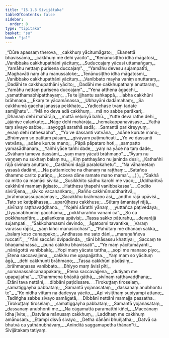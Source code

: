 ```yaml
---
title: "15.1.3 Sivijātaka"
tableOfContents: false
sidebar:
  order: 8
type: "tipitaka"
basket: "su"
book: "ja1"
---
```



<DynamicBreadcrumb />

<Division number="52" book="ja1">

<Paragraph number="2906" type="verses" book="ja1">
_“Dūre apassaṃ therova,_  
_cakkhuṃ yācitumāgato;_  
_Ekanettā bhavissāma,_  
_cakkhuṃ me dehi yācito”._  

</Paragraph>

</Division>
<Division number="53" book="ja1">

<Paragraph number="2907" type="verses" book="ja1">
_“Kenānusiṭṭho idha māgatosi,_  
_Vanibbaka cakkhupathāni yācituṃ;_  
_Suduccajaṃ yācasi uttamaṅgaṃ,_  
_Yamāhu nettaṃ purisena duccajaṃ”._  

</Paragraph>

</Division>
<Division number="54" book="ja1">

<Paragraph number="2908" type="verses" book="ja1">
_“Yamāhu devesu sujampatīti,_  
_Maghavāti naṃ āhu manussaloke;_  
_Tenānusiṭṭho idha māgatosmi,_  
_Vanibbako cakkhupathāni yācituṃ._  

</Paragraph>

</Division>
<Division number="55" book="ja1">

<Paragraph number="2909" type="verses" book="ja1">
_Vanibbato mayha vaniṃ anuttaraṃ,_  
_Dadāhi te cakkhupathāni yācito;_  
_Dadāhi me cakkhupathaṃ anuttaraṃ,_  
_Yamāhu nettaṃ purisena duccajaṃ”._  

</Paragraph>

</Division>
<Division number="56" book="ja1">

<Paragraph number="2910" type="verses" book="ja1">
_“Yena atthena āgacchi,_  
_yamatthamabhipatthayaṃ;_  
_Te te ijjhantu saṅkappā,_  
_labha cakkhūni brāhmaṇa._  

</Paragraph>

</Division>
<Division number="57" book="ja1">

<Paragraph number="2911" type="verses" book="ja1">
_Ekaṃ te yācamānassa,_  
_Ubhayāni dadāmahaṃ;_  
_Sa cakkhumā gaccha janassa pekkhato,_  
_Yadicchase tvaṃ tadate samijjhatu”._  

</Paragraph>

</Division>
<Division number="58" book="ja1">

<Paragraph number="2912" type="verses" book="ja1">
_“Mā no deva adā cakkhuṃ,_  
_mā no sabbe parākari;_  
_Dhanaṃ dehi mahārāja,_  
_muttā veḷuriyā bahū._  

</Paragraph>

</Division>
<Division number="59" book="ja1">

<Paragraph number="2913" type="verses" book="ja1">
_Yutte deva rathe dehi,_  
_ājānīye calaṅkate;_  
_Nāge dehi mahārāja,_  
_hemakappanavāsase._  

</Paragraph>

</Division>
<Division number="60" book="ja1">

<Paragraph number="2914" type="verses" book="ja1">
_Yathā taṃ sivayo sabbe,_  
_sayoggā sarathā sadā;_  
_Samantā parikireyyuṃ,_  
_evaṃ dehi rathesabha”._  

</Paragraph>

</Division>
<Division number="61" book="ja1">

<Paragraph number="2915" type="verses" book="ja1">
_“Yo ve dassanti vatvāna,_  
_adāne kurute mano;_  
_Bhūmyaṃ so patitaṃ pāsaṃ,_  
_gīvāyaṃ paṭimuñcati._  

</Paragraph>

</Division>
<Division number="62" book="ja1">

<Paragraph number="2916" type="verses" book="ja1">
_Yo ve dassanti vatvāna,_  
_adāne kurute mano;_  
_Pāpā pāpataro hoti,_  
_sampatto yamasādhanaṃ._  

</Paragraph>

</Division>
<Division number="63" book="ja1">

<Paragraph number="2917" type="verses" book="ja1">
_Yañhi yāce tañhi dade,_  
_yaṃ na yāce na taṃ dade;_  
_Svāhaṃ tameva dassāmi,_  
_yaṃ maṃ yācati brāhmaṇo”._  

</Paragraph>

</Division>
<Division number="64" book="ja1">

<Paragraph number="2918" type="verses" book="ja1">
_“Āyuṃ nu vaṇṇaṃ nu sukhaṃ balaṃ nu,_  
_Kiṃ patthayāno nu janinda desi;_  
_Kathañhi rājā sivinaṃ anuttaro,_  
_Cakkhūni dajjā paralokahetu”._  

</Paragraph>

</Division>
<Division number="65" book="ja1">

<Paragraph number="2919" type="verses" book="ja1">
_“Na vāhametaṃ yasasā dadāmi,_  
_Na puttamicche na dhanaṃ na raṭṭhaṃ;_  
_Satañca dhammo carito purāṇo,_  
_Icceva dāne ramate mano mama”._  
_( )_  

</Paragraph>

</Division>
<Division number="66" book="ja1">

<Paragraph number="2920" type="verses" book="ja1">
_“Sakhā ca mitto ca mamāsi sīvika,_  
_Susikkhito sādhu karohi me vaco;_  
_Uddharitvā cakkhūni mamaṃ jigīsato,_  
_Hatthesu ṭhapehi vanibbakassa”._  

</Paragraph>

</Division>
<Division number="67" book="ja1">

<Paragraph number="2921" type="verses" book="ja1">
_Codito sivirājena,_  
_sīviko vacanaṅkaro;_  
_Rañño cakkhūnuddharitvā,_  
_brāhmaṇassūpanāmayi;_  
_Sacakkhu brāhmaṇo āsi,_  
_andho rājā upāvisi._  

</Paragraph>

</Division>
<Division number="68" book="ja1">

<Paragraph number="2922" type="verses" book="ja1">
_Tato so katipāhassa,_  
_uparūḷhesu cakkhusu;_  
_Sūtaṃ āmantayī rājā,_  
_sivīnaṃ raṭṭhavaḍḍhano._  

</Paragraph>

</Division>
<Division number="69" book="ja1">

<Paragraph number="2923" type="verses" book="ja1">
_“Yojehi sārathi yānaṃ,_  
_yuttañca paṭivedaya;_  
_Uyyānabhūmiṃ gacchāma,_  
_pokkharañño vanāni ca”._  

</Paragraph>

</Division>
<Division number="70" book="ja1">

<Paragraph number="2924" type="verses" book="ja1">
_So ca pokkharaṇītīre,_  
_pallaṅkena upāvisi;_  
_Tassa sakko pāturahu,_  
_devarājā sujampati._  

</Paragraph>

</Division>
<Division number="71" book="ja1">

<Paragraph number="2925" type="verses" book="ja1">
_“Sakkohamasmi devindo,_  
_āgatosmi tavantike;_  
_Varaṃ varassu rājīsi,_  
_yaṃ kiñci manasicchasi”._  

</Paragraph>

</Division>
<Division number="72" book="ja1">

<Paragraph number="2926" type="verses" book="ja1">
_“Pahūtaṃ me dhanaṃ sakka,_  
_balaṃ koso canappako;_  
_Andhassa me sato dāni,_  
_maraṇaññeva ruccati”._  

</Paragraph>

</Division>
<Division number="73" book="ja1">

<Paragraph number="2927" type="verses" book="ja1">
_“Yāni saccāni dvipadinda,_  
_tāni bhāsassu khattiya;_  
_Saccaṃ te bhaṇamānassa,_  
_puna cakkhu bhavissati”._  

</Paragraph>

</Division>
<Division number="74" book="ja1">

<Paragraph number="2928" type="verses" book="ja1">
_“Ye maṃ yācitumāyanti,_  
_nānāgottā vanibbakā;_  
_Yopi maṃ yācate tattha,_  
_sopi me manaso piyo;_  
_Etena saccavajjena,_  
_cakkhu me upapajjatha._  

</Paragraph>

</Division>
<Division number="75" book="ja1">

<Paragraph number="2929" type="verses" book="ja1">
_Yaṃ maṃ so yācituṃ āgā,_  
_dehi cakkhunti brāhmaṇo;_  
_Tassa cakkhūni pādāsiṃ,_  
_brāhmaṇassa vanibbato._  

</Paragraph>

</Division>
<Division number="76" book="ja1">

<Paragraph number="2930" type="verses" book="ja1">
_Bhiyyo maṃ āvisī pīti,_  
_somanassañcanappakaṃ;_  
_Etena saccavajjena,_  
_dutiyaṃ me upapajjatha”._  

</Paragraph>

</Division>
<Division number="77" book="ja1">

<Paragraph number="2931" type="verses" book="ja1">
_“Dhammena bhāsitā gāthā,_  
_sivīnaṃ raṭṭhavaḍḍhana;_  
_Etāni tava nettāni,_  
_dibbāni paṭidissare._  

</Paragraph>

</Division>
<Division number="78" book="ja1">

<Paragraph number="2932" type="verses" book="ja1">
_Tirokuṭṭaṃ tiroselaṃ,_  
_samatiggayha pabbataṃ;_  
_Samantā yojanasataṃ,_  
_dassanaṃ anubhontu te”._  

</Paragraph>

</Division>
<Division number="79" book="ja1">

<Paragraph number="2933" type="verses" book="ja1">
_“Ko nīdha vittaṃ na dadeyya yācito,_  
_Api visiṭṭhaṃ supiyampi attano;_  
_Tadiṅgha sabbe sivayo samāgatā,_  
_Dibbāni nettāni mamajja passatha._  

</Paragraph>

</Division>
<Division number="80" book="ja1">

<Paragraph number="2934" type="verses" book="ja1">
_Tirokuṭṭaṃ tiroselaṃ,_  
_samatiggayha pabbataṃ;_  
_Samantā yojanasataṃ,_  
_dassanaṃ anubhonti me._  

</Paragraph>

</Division>
<Division number="81" book="ja1">

<Paragraph number="2935" type="verses" book="ja1">
_Na cāgamattā paramatthi kiñci,_  
_Maccānaṃ idha jīvite;_  
_Datvāna mānusaṃ cakkhuṃ,_  
_Laddhaṃ me cakkhuṃ amānusaṃ._  

</Paragraph>

</Division>
<Division number="82" book="ja1">

<Paragraph number="2936" type="verses" book="ja1">
_Etampi disvā sivayo,_  
_Detha dānāni bhuñjatha;_  
_Datvā ca bhutvā ca yathānubhāvaṃ,_  
_Aninditā saggamupetha ṭhānan”ti._  


</Paragraph>
</Division>

<Paragraph number="2937" type="center" book="ja1">
Sivijātakaṃ tatiyaṃ.
</Paragraph>
